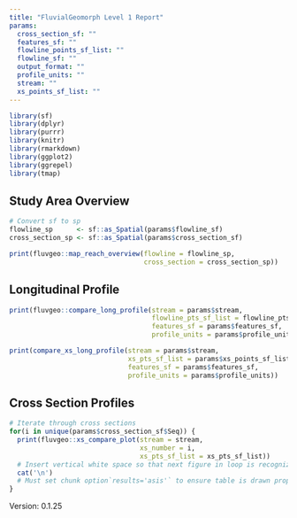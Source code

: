 ```yaml
---
title: "FluvialGeomorph Level 1 Report"
params:
  cross_section_sf: ""
  features_sf: ""
  flowline_points_sf_list: ""
  flowline_sf: ""
  output_format: ""
  profile_units: ""
  stream: ""
  xs_points_sf_list: ""
---
```


```r
library(sf)
library(dplyr)
library(purrr)
library(knitr)
library(rmarkdown)
library(ggplot2)
library(ggrepel)
library(tmap)
```

## Study Area Overview
```r
# Convert sf to sp
flowline_sp      <- sf::as_Spatial(params$flowline_sf)
cross_section_sp <- sf::as_Spatial(params$cross_section_sf)

print(fluvgeo::map_reach_overview(flowline = flowline_sp, 
                                  cross_section = cross_section_sp))
```

## Longitudinal Profile
```r
print(fluvgeo::compare_long_profile(stream = params$stream,
                                    flowline_pts_sf_list = flowline_pts_sf_list,
                                    features_sf = params$features_sf,
                                    profile_units = params$profile_units))
```

```r
print(compare_xs_long_profile(stream = params$stream,
                              xs_pts_sf_list = params$xs_points_sf_list,
                              features_sf = params$features_sf,
                              profile_units = params$profile_units))
```

## Cross Section Profiles

```r
# Iterate through cross sections
for(i in unique(params$cross_section_sf$Seq)) {
  print(fluvgeo::xs_compare_plot(stream = stream,
                                 xs_number = i,
                                 xs_pts_sf_list = xs_pts_sf_list))
  # Insert vertical white space so that next figure in loop is recognized
  cat('\n')
  # Must set chunk option`results='asis'` to ensure table is drawn properly
}
```

Version: 0.1.25

